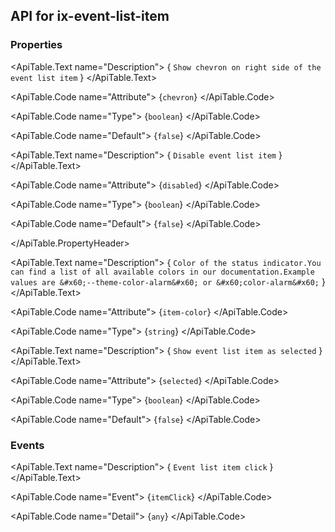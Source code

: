 
## API for ix-event-list-item

### Properties

<ApiTable id="property-chevron">
  <ApiTable.PropertyHeader name="chevron" singleFramework="">
  </ApiTable.PropertyHeader>

  <ApiTable.Text name="Description">
    { `Show chevron on right side of the event list item` }
  </ApiTable.Text>

  <ApiTable.Code name="Attribute">
    {`chevron`}
  </ApiTable.Code>

  <ApiTable.Code name="Type">
   {`boolean`}
  </ApiTable.Code>

  <ApiTable.Code name="Default">
    {`false`}
  </ApiTable.Code>

</ApiTable>
<ApiTable id="property-disabled">
  <ApiTable.PropertyHeader name="disabled" singleFramework="">
  </ApiTable.PropertyHeader>

  <ApiTable.Text name="Description">
    { `Disable event list item` }
  </ApiTable.Text>

  <ApiTable.Code name="Attribute">
    {`disabled`}
  </ApiTable.Code>

  <ApiTable.Code name="Type">
   {`boolean`}
  </ApiTable.Code>

  <ApiTable.Code name="Default">
    {`false`}
  </ApiTable.Code>

</ApiTable>
<ApiTable id="property-itemColor">
  <ApiTable.PropertyHeader name="itemColor" singleFramework="">
      
  </ApiTable.PropertyHeader>

  <ApiTable.Text name="Description">
    { `Color of the status indicator.You can find a list of all available colors in our documentation.Example values are &#x60;--theme-color-alarm&#x60; or &#x60;color-alarm&#x60;` }
  </ApiTable.Text>

  <ApiTable.Code name="Attribute">
    {`item-color`}
  </ApiTable.Code>

  <ApiTable.Code name="Type">
   {`string`}
  </ApiTable.Code>


</ApiTable>
<ApiTable id="property-selected">
  <ApiTable.PropertyHeader name="selected" singleFramework="">
  </ApiTable.PropertyHeader>

  <ApiTable.Text name="Description">
    { `Show event list item as selected` }
  </ApiTable.Text>

  <ApiTable.Code name="Attribute">
    {`selected`}
  </ApiTable.Code>

  <ApiTable.Code name="Type">
   {`boolean`}
  </ApiTable.Code>

  <ApiTable.Code name="Default">
    {`false`}
  </ApiTable.Code>

</ApiTable>


### Events

<ApiTable id="event-itemClick">
  <ApiTable.EventHeader name="itemClick">
  </ApiTable.EventHeader>

  <ApiTable.Text name="Description">
    { `Event list item click` }
  </ApiTable.Text>

  <ApiTable.Code name="Event">
    {`itemClick`}
  </ApiTable.Code>

  <ApiTable.Code name="Detail">
    {`any`}
  </ApiTable.Code>
</ApiTable>


